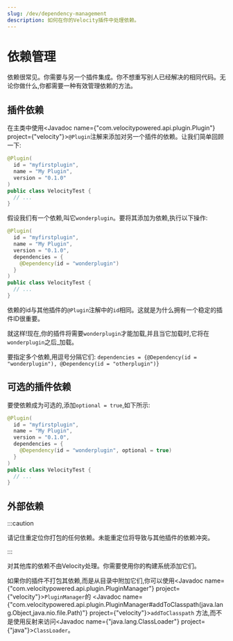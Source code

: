 ```yaml
---
slug: /dev/dependency-management
description: 如何在你的Velocity插件中处理依赖。
---
```


# 依赖管理

依赖很常见。你需要与另一个插件集成。你不想重写别人已经解决的相同代码。无论你做什么,你都需要一种有效管理依赖的方法。

## 插件依赖

在主类中使用<Javadoc name={"com.velocitypowered.api.plugin.Plugin"} project={"velocity"}>`@Plugin`</Javadoc>注解来添加对另一个插件的依赖。让我们简单回顾一下:

```java
@Plugin(
  id = "myfirstplugin",
  name = "My Plugin",
  version = "0.1.0"
)
public class VelocityTest {
  // ...
}
```

假设我们有一个依赖,叫它`wonderplugin`。要将其添加为依赖,执行以下操作:

```java
@Plugin(
  id = "myfirstplugin",
  name = "My Plugin",
  version = "0.1.0",
  dependencies = {
    @Dependency(id = "wonderplugin")
  }
)
public class VelocityTest {
  // ...
}
```

依赖的id与其他插件的`@Plugin`注解中的`id`相同。这就是为什么拥有一个稳定的插件ID很重要。

就这样!现在,你的插件将需要`wonderplugin`才能加载,并且当它加载时,它将在`wonderplugin`之后_加载。

要指定多个依赖,用逗号分隔它们:
`dependencies = {@Dependency(id = "wonderplugin"), @Dependency(id = "otherplugin")}`

## 可选的插件依赖

要使依赖成为可选的,添加`optional = true`,如下所示:

```java
@Plugin(
  id = "myfirstplugin",
  name = "My Plugin",
  version = "0.1.0",
  dependencies = {
    @Dependency(id = "wonderplugin", optional = true)
  }
)
public class VelocityTest {
  // ...
}
```

## 外部依赖

:::caution

请记住重定位你打包的任何依赖。未能重定位将导致与其他插件的依赖冲突。

:::

对其他库的依赖不由Velocity处理。你需要使用你的构建系统添加它们。

如果你的插件不打包其依赖,而是从目录中附加它们,你可以使用<Javadoc name={"com.velocitypowered.api.plugin.PluginManager"} project={"velocity"}>`PluginManager`</Javadoc>的
<Javadoc name={"com.velocitypowered.api.plugin.PluginManager#addToClasspath(java.lang.Object,java.nio.file.Path)"} project={"velocity"}>`addToClasspath`</Javadoc>
方法,而不是使用反射来访问<Javadoc name={"java.lang.ClassLoader"} project={"java"}>`ClassLoader`</Javadoc>。
